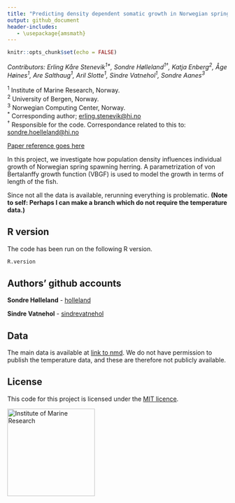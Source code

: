 ```yaml
---
title: "Predicting density dependent somatic growth in Norwegian spring spawning herring"
output: github_document
header-includes:
   - \usepackage{amsmath}
---
```


```r
knitr::opts_chunk$set(echo = FALSE)
```

*Contributors: Erling Kåre Stenevik<sup>1\*</sup>, Sondre Hølleland<sup>1&dagger;</sup>, Katja Enberg<sup>2</sup>, Åge Høines<sup>1</sup>, Are Salthaug<sup>1</sup>, Aril Slotte<sup>1</sup>, Sindre Vatnehol<sup>1</sup>, Sondre Aanes<sup>3</sup>*

  <sup>1</sup> Institute of Marine Research, Norway.<br>
  <sup>2</sup> University of Bergen, Norway.<br>
  <sup>3</sup> Norwegian Computing Center, Norway.<br>
  <sup>\*</sup> Corresponding author; [erling.stenevik@hi.no](emailto:erling.stenevik@hi.no)<br>
  <sup>&dagger;</sup> Responsible for the code. Correspondance related to this to: [sondre.hoelleland@hi.no](emailto:sondre.hoelleland@hi.no)
  

[Paper reference goes here](http://www.imr.no)

In this project, we investigate how population density influences individual growth of Norwegian spring spawning herring. A parametrization of von Bertalanffy growth function (VBGF) is used to model the growth in terms of length of the fish. 

Since not all the data is available, rerunning everything is problematic. **(Note to self:  Perhaps I can make a branch which do not require the temperature data.)**

## R version
The code has been run on the following R version.
```r
R.version
```

## Authors' github accounts

**Sondre Hølleland** - [holleland](https://github.com/holleland)

**Sindre Vatnehol** - [sindrevatnehol](https://github.com/sindrevatnehol)

## Data
The main data is available at [link to nmd](https://nmb.hi.no). We do not have permission to publish the temperature data, and these are therefore not publicly available. 

## License

This code for this project is licensed under the [MIT licence](LICENCE.md). 

[<img src="https://www.hi.no/en/hi/resources/layout/HI-logo-farger-engelsk.svg/original"
alt="Institute of Marine Research" width="200"/>](https://www.hi.no/en)

